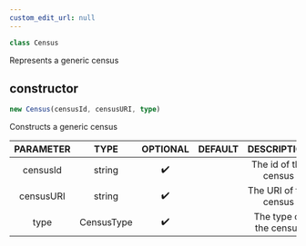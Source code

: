 ```yaml
---
custom_edit_url: null
---
```


```ts
class Census
```

<div>

</div>

Represents a generic census

## constructor
```ts
new Census(censusId, censusURI, type)
```

<div>

</div>

Constructs a generic census

|PARAMETER|TYPE|OPTIONAL|DEFAULT|DESCRIPTION|
|:---:|:---:|:---:|:---:|:---:|
|censusId|string|✔️||The id of the census|
|censusURI|string|✔️||The URI of the census|
|type|CensusType|✔️||The type of the census|


